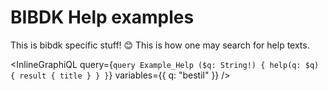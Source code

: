 # BIBDK Help examples

This is bibdk specific stuff! :blush: This is how one may search for help texts.

<InlineGraphiQL
  query={`query Example_Help ($q: String!) {
      help(q: $q) {
        result {
          title
        }
      }
    }`}
  variables={{ q: "bestil" }}
/>
